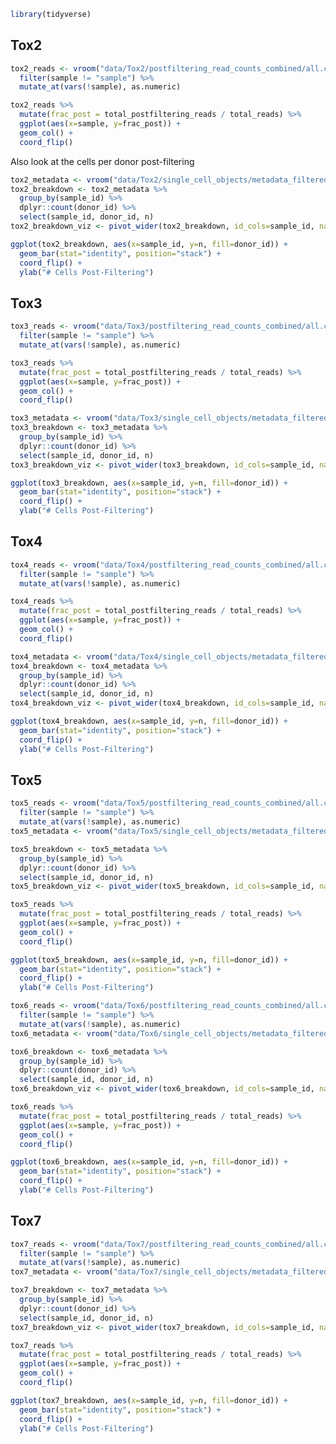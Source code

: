 ```r
library(tidyverse)
```

## Tox2
```r
tox2_reads <- vroom("data/Tox2/postfiltering_read_counts_combined/all.combined.tsv") %>% 
  filter(sample != "sample") %>%
  mutate_at(vars(!sample), as.numeric)
```

```r
tox2_reads %>%
  mutate(frac_post = total_postfiltering_reads / total_reads) %>%
  ggplot(aes(x=sample, y=frac_post)) + 
  geom_col() +
  coord_flip()
```

Also look at the cells per donor post-filtering
```r
tox2_metadata <- vroom("data/Tox2/single_cell_objects/metadata_filtered.tsv")
tox2_breakdown <- tox2_metadata %>%
  group_by(sample_id) %>%
  dplyr::count(donor_id) %>%
  select(sample_id, donor_id, n)
tox2_breakdown_viz <- pivot_wider(tox2_breakdown, id_cols=sample_id, names_from=donor_id, values_from=n)

ggplot(tox2_breakdown, aes(x=sample_id, y=n, fill=donor_id)) +
  geom_bar(stat="identity", position="stack") +
  coord_flip() +
  ylab("# Cells Post-Filtering")
```


## Tox3
```r
tox3_reads <- vroom("data/Tox3/postfiltering_read_counts_combined/all.combined.tsv") %>% 
  filter(sample != "sample") %>%
  mutate_at(vars(!sample), as.numeric)
```

```r
tox3_reads %>%
  mutate(frac_post = total_postfiltering_reads / total_reads) %>%
  ggplot(aes(x=sample, y=frac_post)) + 
  geom_col() +
  coord_flip()
```

```r
tox3_metadata <- vroom("data/Tox3/single_cell_objects/metadata_filtered.tsv")
tox3_breakdown <- tox3_metadata %>%
  group_by(sample_id) %>%
  dplyr::count(donor_id) %>%
  select(sample_id, donor_id, n)
tox3_breakdown_viz <- pivot_wider(tox3_breakdown, id_cols=sample_id, names_from=donor_id, values_from=n)

ggplot(tox3_breakdown, aes(x=sample_id, y=n, fill=donor_id)) +
  geom_bar(stat="identity", position="stack") +
  coord_flip() +
  ylab("# Cells Post-Filtering")
```

## Tox4
```r
tox4_reads <- vroom("data/Tox4/postfiltering_read_counts_combined/all.combined.tsv") %>% 
  filter(sample != "sample") %>%
  mutate_at(vars(!sample), as.numeric)
```

```r
tox4_reads %>%
  mutate(frac_post = total_postfiltering_reads / total_reads) %>%
  ggplot(aes(x=sample, y=frac_post)) + 
  geom_col() +
  coord_flip()
```

```r
tox4_metadata <- vroom("data/Tox4/single_cell_objects/metadata_filtered.tsv")
tox4_breakdown <- tox4_metadata %>%
  group_by(sample_id) %>%
  dplyr::count(donor_id) %>%
  select(sample_id, donor_id, n) 
tox4_breakdown_viz <- pivot_wider(tox4_breakdown, id_cols=sample_id, names_from=donor_id, values_from=n)

ggplot(tox4_breakdown, aes(x=sample_id, y=n, fill=donor_id)) +
  geom_bar(stat="identity", position="stack") +
  coord_flip() +
  ylab("# Cells Post-Filtering")
```

## Tox5
```r
tox5_reads <- vroom("data/Tox5/postfiltering_read_counts_combined/all.combined.tsv") %>% 
  filter(sample != "sample") %>%
  mutate_at(vars(!sample), as.numeric)
tox5_metadata <- vroom("data/Tox5/single_cell_objects/metadata_filtered.tsv")
```

```r
tox5_breakdown <- tox5_metadata %>%
  group_by(sample_id) %>%
  dplyr::count(donor_id) %>%
  select(sample_id, donor_id, n) 
tox5_breakdown_viz <- pivot_wider(tox5_breakdown, id_cols=sample_id, names_from=donor_id, values_from=n)

tox5_reads %>%
  mutate(frac_post = total_postfiltering_reads / total_reads) %>%
  ggplot(aes(x=sample, y=frac_post)) + 
  geom_col() +
  coord_flip()

ggplot(tox5_breakdown, aes(x=sample_id, y=n, fill=donor_id)) +
  geom_bar(stat="identity", position="stack") +
  coord_flip() +
  ylab("# Cells Post-Filtering")
```

```r
tox6_reads <- vroom("data/Tox6/postfiltering_read_counts_combined/all.combined.tsv") %>% 
  filter(sample != "sample") %>%
  mutate_at(vars(!sample), as.numeric)
tox6_metadata <- vroom("data/Tox6/single_cell_objects/metadata_filtered.tsv")
```

```r
tox6_breakdown <- tox6_metadata %>%
  group_by(sample_id) %>%
  dplyr::count(donor_id) %>%
  select(sample_id, donor_id, n) 
tox6_breakdown_viz <- pivot_wider(tox6_breakdown, id_cols=sample_id, names_from=donor_id, values_from=n)

tox6_reads %>%
  mutate(frac_post = total_postfiltering_reads / total_reads) %>%
  ggplot(aes(x=sample, y=frac_post)) + 
  geom_col() +
  coord_flip()

ggplot(tox6_breakdown, aes(x=sample_id, y=n, fill=donor_id)) +
  geom_bar(stat="identity", position="stack") +
  coord_flip() +
  ylab("# Cells Post-Filtering")
```

## Tox7 
```r
tox7_reads <- vroom("data/Tox7/postfiltering_read_counts_combined/all.combined.tsv") %>% 
  filter(sample != "sample") %>%
  mutate_at(vars(!sample), as.numeric)
tox7_metadata <- vroom("data/Tox7/single_cell_objects/metadata_filtered.tsv")
```

```r
tox7_breakdown <- tox7_metadata %>%
  group_by(sample_id) %>%
  dplyr::count(donor_id) %>%
  select(sample_id, donor_id, n) 
tox7_breakdown_viz <- pivot_wider(tox7_breakdown, id_cols=sample_id, names_from=donor_id, values_from=n)

tox7_reads %>%
  mutate(frac_post = total_postfiltering_reads / total_reads) %>%
  ggplot(aes(x=sample, y=frac_post)) + 
  geom_col() +
  coord_flip()

ggplot(tox7_breakdown, aes(x=sample_id, y=n, fill=donor_id)) +
  geom_bar(stat="identity", position="stack") +
  coord_flip() +
  ylab("# Cells Post-Filtering")
```